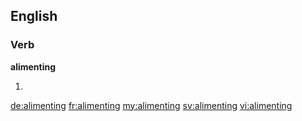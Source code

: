 ==English==

===Verb===
'''alimenting'''
# {{present participle of|aliment}}

[[de:alimenting]]
[[fr:alimenting]]
[[my:alimenting]]
[[sv:alimenting]]
[[vi:alimenting]]
